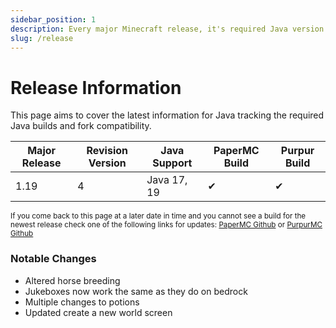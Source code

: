 ```yaml
---
sidebar_position: 1
description: Every major Minecraft release, it's required Java version and the date it launched.
slug: /release
---
```


# Release Information 

This page aims to cover the latest information for Java tracking the required Java builds and fork compatibility.

 Major Release | Revision Version | Java Support | PaperMC Build | Purpur Build
------------ |------------ | ------------        | --------| -------- 
1.19         | 4          | Java 17, 19          |  ✔     |  ✔ 

<small>If you come back to this page at a later date in time and you cannot see a build for the newest release check one of the following links for updates: <a href="https://github.com/PaperMC/Paper/issues">PaperMC Github</a> or <a href="https://github.com/PurpurMC/Paper/issues">PurpurMC Github</a></small>

### Notable Changes

- Altered horse breeding
- Jukeboxes now work the same as they do on bedrock
- Multiple changes to potions
- Updated create a new world screen
